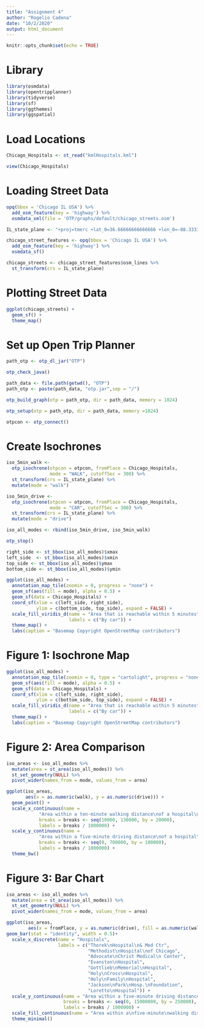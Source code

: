 ```yaml
---
title: "Assignment 4"
author: "Rogelio Cadena"
date: "10/2/2020"
output: html_document
---
```


```r
knitr::opts_chunk$set(echo = TRUE)
```

# Library
```r
library(osmdata)
library(opentripplanner)
library(tidyverse)
library(sf)
library(ggthemes)
library(ggspatial)
```

# Load Locations
```r
Chicago_Hospitals <- st_read("kmlHospitals.kml")
```
```r
view(Chicago_Hospitals)
```
  
# Loading Street Data
```r
opq(bbox = 'Chicago IL USA') %>%
  add_osm_feature(key = 'highway') %>%
  osmdata_xml(file = 'OTP/graphs/default/chicago_streets.osm')
```

```r
IL_state_plane <- "+proj=tmerc +lat_0=36.66666666666666 +lon_0=-88.33333333333333 +k=0.9999749999999999 +x_0=300000 +y_0=0 +ellps=GRS80 +datum=NAD83 +to_meter=0.3048006096012192 +no_defs"

chicago_street_features <- opq(bbox = 'Chicago IL USA') %>%
  add_osm_feature(key = 'highway') %>%
  osmdata_sf()

chicago_streets <- chicago_street_features$osm_lines %>%
  st_transform(crs = IL_state_plane)
```

# Plotting Street Data
```r
ggplot(chicago_streets) +
  geom_sf() +                                                                                                                                                                     
  theme_map()
```

# Set up Open Trip Planner

```r
path_otp <- otp_dl_jar("OTP")
```

```r
otp_check_java()

```


```r
path_data <- file.path(getwd(), "OTP")
path_otp <- paste(path_data, "otp.jar",sep = "/")

otp_build_graph(otp = path_otp, dir = path_data, memory = 1024) 
```

```r
otp_setup(otp = path_otp, dir = path_data, memory =1024)
```

```r
otpcon <- otp_connect()
```

# Create Isochrones
```r
iso_5min_walk <- 
  otp_isochrone(otpcon = otpcon, fromPlace = Chicago_Hospitals, 
                mode = "WALK", cutoffSec = 300) %>%
  st_transform(crs = IL_state_plane) %>%
  mutate(mode = "walk")

iso_5min_drive <- 
  otp_isochrone(otpcon = otpcon, fromPlace = Chicago_Hospitals, 
                mode = "CAR", cutoffSec = 300) %>%
  st_transform(crs = IL_state_plane) %>%
  mutate(mode = "drive")

iso_all_modes <- rbind(iso_5min_drive, iso_5min_walk)

otp_stop()

```

```r
right_side <- st_bbox(iso_all_modes)$xmax
left_side  <- st_bbox(iso_all_modes)$xmin
top_side <- st_bbox(iso_all_modes)$ymax
bottom_side <- st_bbox(iso_all_modes)$ymin

ggplot(iso_all_modes) +
  annotation_map_tile(zoomin = 0, progress = "none") +
  geom_sf(aes(fill = mode), alpha = 0.5) +
  geom_sf(data = Chicago_Hospitals) +
  coord_sf(xlim = c(left_side, right_side), 
           ylim = c(bottom_side, top_side), expand = FALSE) +
  scale_fill_viridis_d(name = "Area that is reachable within 5 minutes",
                       labels = c("By car")) +
  theme_map() +
  labs(caption = "Basemap Copyright OpenStreetMap contributors")
```

# Figure 1: Isochrone Map
```r
ggplot(iso_all_modes) +
  annotation_map_tile(zoomin = 0, type = "cartolight", progress = "none") +
  geom_sf(aes(fill = mode), alpha = 0.5) +
  geom_sf(data = Chicago_Hospitals) +
  coord_sf(xlim = c(left_side, right_side), 
           ylim = c(bottom_side, top_side), expand = FALSE) +
  scale_fill_viridis_d(name = "Area that is reachable within 5 minutes",
                       labels = c("By car")) +
  theme_map() +
  labs(caption = "Basemap Copyright OpenStreetMap contributors")
```

# Figure 2: Area Comparison
```r
iso_areas <- iso_all_modes %>%
  mutate(area = st_area(iso_all_modes)) %>%
  st_set_geometry(NULL) %>%
  pivot_wider(names_from = mode, values_from = area) 

ggplot(iso_areas, 
       aes(x = as.numeric(walk), y = as.numeric(drive))) +
  geom_point() +
  scale_x_continuous(name = 
            "Area within a ten-minute walking distance\nof a hospital\n(square km)",
            breaks = breaks <- seq(10000, 130000, by = 20000),
            labels = breaks / 1000000) +
  scale_y_continuous(name = 
            "Area within a five-minute driving distance\nof a hospital\n(square km)",
            breaks = breaks <- seq(0, 700000, by = 100000),
            labels = breaks / 1000000) +
  theme_bw()
```

# Figure 3: Bar Chart
```r
iso_areas <- iso_all_modes %>%
  mutate(area = st_area(iso_all_modes)) %>%
  st_set_geometry(NULL) %>%
  pivot_wider(names_from = mode, values_from = area) 

ggplot(iso_areas,
        aes(x = fromPlace, y = as.numeric(drive), fill = as.numeric(walk)/1000000))+
geom_bar(stat = "identity", width = 0.5)+
  scale_x_discrete(name = "Hospitals",
                   labels = c("Thorek\nHospital\n& Med Ctr",
                              "Methodist\nHospital\nof Chicago",
                              "Advocate\nChrist Medical\n Center",
                              "Evanston\nHospital",
                              "Gottlieb\nMemorial\nHospital",
                              "Holy\nCross\nHospital",
                              "Holy\nFamily\nHospital",
                              "Jackson\nPark\nHosp.\nFoundation",
                              "Loretto\nHospital")) +
  scale_y_continuous(name = "Area within a five-minute driving distance\nof a hospital\n(square km)",
                     breaks = breaks <- seq(0, 15000000, by = 250000),
                     labels = breaks / 1000000) +
  scale_fill_continuous(name = "Area within a\nfive-minute\nwalking distance\nof a hospital\n(square km)")+
  theme_minimal()
```